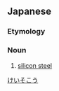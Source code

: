 ==Japanese==
{{ja-kanjitab|けい|そ|こう|yomi=o}}

===Etymology===
{{compound|lang=ja|sort=けいそこう|珪素|tr1=keiso|t1=silicon|鋼|tr2=kō|t2=steel}}

===Noun===
{{ja-noun|けいそこう}}

# [[silicon steel]]

[[Category:ja:Alloys|けいそこう]]
